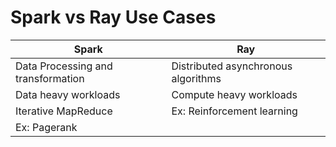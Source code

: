 # Spark vs Ray Use Cases

| Spark                              | Ray                                 |
|------------------------------------|-------------------------------------|
| Data Processing and transformation | Distributed asynchronous algorithms |
| Data heavy workloads               | Compute heavy workloads             |
| Iterative MapReduce                | Ex: Reinforcement learning          |
| Ex: Pagerank                       |                                     |
